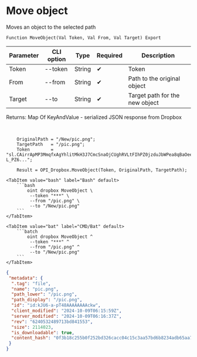 ﻿---
sidebar_position: 9
---


# Move object
 Moves an object to the selected path



`Function MoveObject(Val Token, Val From, Val Target) Export`

  | Parameter | CLI option | Type | Required | Description |
  |-|-|-|-|-|
  | Token | --token | String | &#x2714; | Token |
  | From | --from | String | &#x2714; | Path to the original object |
  | Target | --to | String | &#x2714; | Target path for the new object |

  
  Returns:  Map Of KeyAndValue - serialized JSON response from Dropbox

<br/>




```bsl title="1C:Enterprise/OneScript code example"
    OriginalPath = "/New/pic.png";
    TargetPath   = "/pic.png";
    Token        = "sl.CAirrApMP3MmqfxAgYhlitMkH3J7CmcSnaOjCUghRVLtFIhPZ0jzduJbWPea8qBaOeeB-L_PZ6...";

    Result = OPI_Dropbox.MoveObject(Token, OriginalPath, TargetPath);
```
 

 <Tabs>
  
    <TabItem value="bash" label="Bash" default>
        ```bash
            oint dropbox MoveObject \
             --token "***" \
             --from "/pic.png" \
             --to "/New/pic.png"
        ```
    </TabItem>
  
    <TabItem value="bat" label="CMD/Bat" default>
        ```batch
            oint dropbox MoveObject ^
             --token "***" ^
             --from "/pic.png" ^
             --to "/New/pic.png"
        ```
    </TabItem>
</Tabs>


```json title="Result"
{
 "metadata": {
  ".tag": "file",
  "name": "pic.png",
  "path_lower": "/pic.png",
  "path_display": "/pic.png",
  "id": "id:kJU6-a-pT48AAAAAAAAckw",
  "client_modified": "2024-10-09T06:15:59Z",
  "server_modified": "2024-10-09T06:16:37Z",
  "rev": "6240532489713bd841553",
  "size": 2114023,
  "is_downloadable": true,
  "content_hash": "0f3b18c255b0f252bd326cacc04c15c3aa57bd6b8234adb65aa7bb2987a65492"
 }
}
```
